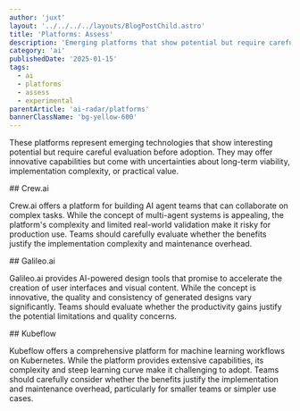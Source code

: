 ```yaml
---
author: 'juxt'
layout: '../../../../layouts/BlogPostChild.astro'
title: 'Platforms: Assess'
description: 'Emerging platforms that show potential but require careful evaluation'
category: 'ai'
publishedDate: '2025-01-15'
tags:
  - ai
  - platforms
  - assess
  - experimental
parentArticle: 'ai-radar/platforms'
bannerClassName: 'bg-yellow-600'
---
```


These platforms represent emerging technologies that show interesting potential but require careful evaluation before adoption. They may offer innovative capabilities but come with uncertainties about long-term viability, implementation complexity, or practical value.

<div data-radar='true' data-meta='{"label":"Crew.ai"}' />
## Crew.ai

Crew.ai offers a platform for building AI agent teams that can collaborate on complex tasks. While the concept of multi-agent systems is appealing, the platform's complexity and limited real-world validation make it risky for production use. Teams should carefully evaluate whether the benefits justify the implementation complexity and maintenance overhead.

<div data-radar='true' data-meta='{"label":"Galileo.ai"}' />
## Galileo.ai

Galileo.ai provides AI-powered design tools that promise to accelerate the creation of user interfaces and visual content. While the concept is innovative, the quality and consistency of generated designs vary significantly. Teams should evaluate whether the productivity gains justify the potential limitations and quality concerns.

<div data-radar='true' data-meta='{"label":"Kubeflow"}' />
## Kubeflow

Kubeflow offers a comprehensive platform for machine learning workflows on Kubernetes. While the platform provides extensive capabilities, its complexity and steep learning curve make it challenging to adopt. Teams should carefully consider whether the benefits justify the implementation and maintenance overhead, particularly for smaller teams or simpler use cases.
